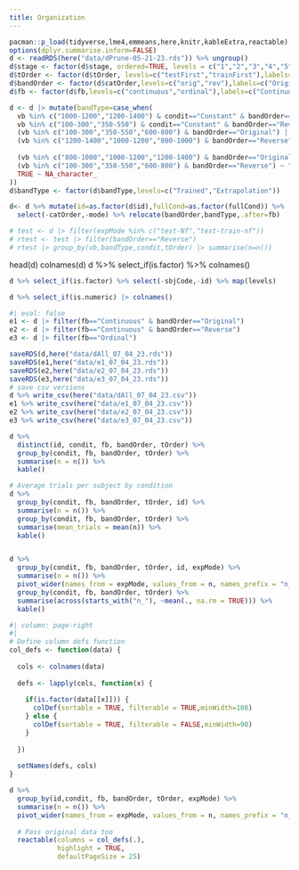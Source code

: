 ```yaml
---
title: Organization
---
```


```r
pacman::p_load(tidyverse,lme4,emmeans,here,knitr,kableExtra,reactable)
options(dplyr.summarise.inform=FALSE)
d <- readRDS(here("data/dPrune-05-21-23.rds")) %>% ungroup()
d$stage <- factor(d$stage, ordered=TRUE, levels = c("1","2","3","4","5","6","7","8","9","10","11","12","13","14","15","16","17","18","19","20","21","22","23"))
d$tOrder <- factor(d$tOrder, levels=c("testFirst","trainFirst"),labels=c("Test First","Train First"))
d$bandOrder <- factor(d$catOrder,levels=c("orig","rev"),labels=c("Original","Reverse"))
d$fb <- factor(d$fb,levels=c("continuous","ordinal"),labels=c("Continuous","Ordinal"))

d <- d |> mutate(bandType=case_when(
  vb %in% c("1000-1200","1200-1400") & condit=="Constant" & bandOrder=="Original" ~ "Extrapolation",
  vb %in% c("100-300","350-550") & condit=="Constant" & bandOrder=="Reverse" ~ "Extrapolation",
  (vb %in% c("100-300","350-550","600-800") & bandOrder=="Original") |
  (vb %in% c("1200-1400","1000-1200","800-1000") & bandOrder=="Reverse") ~ "Extrapolation",
  
  (vb %in% c("800-1000","1000-1200","1200-1400") & bandOrder=="Original") |
  (vb %in% c("100-300","350-550","600-800") & bandOrder=="Reverse") ~ "Trained",
  TRUE ~ NA_character_
))
d$bandType <- factor(d$bandType,levels=c("Trained","Extrapolation"))

d<- d %>% mutate(id=as.factor(d$id),fullCond=as.factor(fullCond)) %>% 
  select(-catOrder,-mode) %>% relocate(bandOrder,bandType,.after=fb)

# test <- d |> filter(expMode %in% c("test-Nf","test-train-nf"))
# rtest <- test |> filter(bandOrder=="Reverse")
# rtest |> group_by(vb,bandType,condit,tOrder) |> summarise(n=n()) 

```

head(d)
colnames(d)
d %>% select_if(is.factor) %>% colnames()


```r
d %>% select_if(is.factor) %>% select(-sbjCode,-id) %>% map(levels)
```


```r
d %>% select_if(is.numeric) |> colnames()
```


```r
#| eval: false
e1 <- d |> filter(fb=="Continuous" & bandOrder=="Original")
e2 <- d |> filter(fb=="Continuous" & bandOrder=="Reverse")
e3 <- d |> filter(fb=="Ordinal")

saveRDS(d,here("data/dAll_07_04_23.rds"))
saveRDS(e1,here("data/e1_07_04_23.rds"))
saveRDS(e2,here("data/e2_07_04_23.rds"))
saveRDS(e3,here("data/e3_07_04_23.rds"))
# save csv versions
d %>% write_csv(here("data/dAll_07_04_23.csv"))
e1 %>% write_csv(here("data/e1_07_04_23.csv"))
e2 %>% write_csv(here("data/e2_07_04_23.csv"))
e3 %>% write_csv(here("data/e3_07_04_23.csv"))
```


```r

d %>%
  distinct(id, condit, fb, bandOrder, tOrder) %>%
  group_by(condit, fb, bandOrder, tOrder) %>%
  summarise(n = n()) %>%
  kable()
```




```r

# Average trials per subject by condition  
d %>%
  group_by(condit, fb, bandOrder, tOrder, id) %>%
  summarise(n = n()) %>%
  group_by(condit, fb, bandOrder, tOrder) %>%
  summarise(mean_trials = mean(n)) %>%
  kable()


d %>%
  group_by(condit, fb, bandOrder, tOrder, id, expMode) %>% 
  summarise(n = n()) %>%
  pivot_wider(names_from = expMode, values_from = n, names_prefix = "n_") %>%
  group_by(condit, fb, bandOrder, tOrder) %>%
  summarise(across(starts_with("n_"), ~mean(., na.rm = TRUE))) %>%
  kable()

```


```r
#| column: page-right
#| 
# Define column defs function 
col_defs <- function(data) {
  
  cols <- colnames(data)
  
  defs <- lapply(cols, function(x) {
    
    if(is.factor(data[[x]])) {
      colDef(sortable = TRUE, filterable = TRUE,minWidth=108) 
    } else {
      colDef(sortable = TRUE, filterable = FALSE,minWidth=90)
    }
    
  })
  
  setNames(defs, cols)
}

d %>%
  group_by(id,condit, fb, bandOrder, tOrder, expMode) %>%
  summarise(n = n()) %>%
  pivot_wider(names_from = expMode, values_from = n, names_prefix = "n_") %>%
  
  # Pass original data too 
  reactable(columns = col_defs(.), 
            highlight = TRUE,
            defaultPageSize = 25)
```




```r

```
